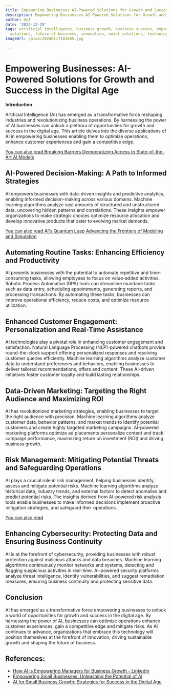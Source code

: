 ```yaml
---
title: Empowering Businesses AI-Powered Solutions for Growth and Success
description: Empowering Businesses AI-Powered Solutions for Growth and Success
author: Usf
date: '2023-12-29'
tags: artificial intelligence, business growth, business success, empowerment, enterprise
  solutions, future of business, innovation, smart solutions, technology solutions
imageUrl: /pixa/20240117181805.jpg

---
```

# Empowering Businesses: AI-Powered Solutions for  Growth and  Success in the Digital Age

**Introduction**

Artificial Intelligence (AI) has emerged as  a transformative force reshaping industries  and revolutionizing business operations. By harnessing the power of AI businesses can unlock a plethora of opportunities for growth and success in the digital  age. This article delves into the diverse applications of AI in empowering businesses enabling  them to optimize operations, enhance customer  experiences and gain a  competitive edge.

[You can also  read  Breaking Barriers Democratizing Access  to State-of-the-Art AI Models](Breaking%20Barriers%20Democratizing%20Access%20to%20State-of-the-Art%20AI%20Models)


##  AI-Powered Decision-Making: A Path to Informed Strategies

AI empowers businesses with data-driven  insights and predictive analytics, enabling informed decision-making across various domains. Machine learning algorithms analyze vast amounts of structured and unstructured data, uncovering hidden patterns  and correlations. These  insights empower organizations to make strategic choices optimize  resource allocation and develop innovative products that cater to evolving  market demands.

[You can  also read AI's Quantum Leap Advancing the Frontiers of Modeling and Simulation](AI%27s%20Quantum%20Leap%20Advancing%20the%20Frontiers%20of%20Modeling%20and%20Simulation)


## Automating Routine Tasks: Enhancing Efficiency and Productivity

AI presents businesses with the potential to automate repetitive and time-consuming tasks, allowing employees  to focus on value-added activities. Robotic Process Automation (RPA) tools can  streamline mundane tasks  such as data entry, scheduling appointments,  generating reports, and processing transactions. By automating these tasks, businesses can improve operational efficiency, reduce costs,  and optimize resource utilization.

## Enhanced Customer Engagement:  Personalization and Real-Time Assistance

AI technologies play a pivotal role in enhancing customer engagement and satisfaction.  Natural Language Processing (NLP)-powered chatbots provide  round-the-clock support  offering personalized responses and resolving customer queries efficiently. Machine learning algorithms analyze customer data to understand preferences and behaviors, enabling businesses to deliver tailored recommendations, offers and content. These AI-driven initiatives foster customer loyalty and build lasting  relationships.

## Data-Driven  Marketing: Targeting  the Right Audience and Maximizing ROI

AI has revolutionized marketing strategies, enabling  businesses to target the right audience with precision. Machine learning algorithms analyze customer data, behavior patterns, and market trends to identify potential  customers and create highly targeted  marketing campaigns. AI-powered  marketing  platforms optimize ad placements personalize content  and track campaign performance, maximizing return on investment  (ROI) and driving business growth.

## Risk  Management:  Mitigating Potential Threats and  Safeguarding Operations

AI plays a  crucial role in risk management, helping businesses identify, assess and mitigate potential risks. Machine learning algorithms analyze historical data, industry trends, and external factors  to detect anomalies and predict potential risks. The insights derived from AI-powered risk analysis tools enable businesses to  make informed  decisions implement  proactive mitigation strategies, and safeguard their operations.

[You can also read ]()


## Enhancing Cybersecurity: Protecting Data  and Ensuring Business Continuity

AI is at the forefront of cybersecurity, providing businesses with robust protection against malicious attacks and data breaches. Machine learning algorithms continuously monitor networks and systems, detecting and flagging suspicious  activities in real-time. AI-powered security platforms  analyze threat intelligence, identify vulnerabilities, and suggest remediation measures, ensuring business continuity and protecting sensitive data.

## Conclusion

AI has emerged as a transformative force empowering businesses to unlock a  world of opportunities for growth and success in the digital age. By harnessing the power of AI,  businesses can optimize  operations enhance customer experiences, gain  a competitive edge and mitigate  risks. As AI continues to advance, organizations that embrace this technology will position themselves at the forefront of innovation, driving sustainable growth and shaping the future of business.

## References:
- [How AI is Empowering Managers for Business Growth - LinkedIn](https://www.linkedin.com/pulse/how-ai-empowering-managers-business-growth-ahmed-saqib)
- [Empowering Small Businesses: Unleashing the Potential of AI](https://chat360.io/blog/transforming-small-businesses-with-ai-a-new-era-of-growth-and-efficiency/)
- [AI for Small Business Growth: Strategies for Success in the Digital Age](https://medium.com/@boundlessai/ai-for-small-business-growth-strategies-for-success-in-the-digital-age-cbe65b3c3a70)
